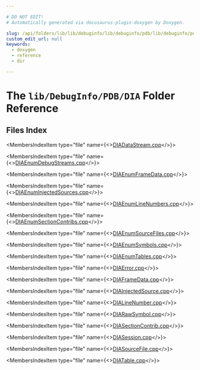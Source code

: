 ```yaml
---

# DO NOT EDIT!
# Automatically generated via docusaurus-plugin-doxygen by Doxygen.

slug: /api/folders/lib/lib/debuginfo/lib/debuginfo/pdb/lib/debuginfo/pdb/dia
custom_edit_url: null
keywords:
  - doxygen
  - reference
  - dir

---
```





# The `lib/DebugInfo/PDB/DIA` Folder Reference

<DoxygenPage pluginConfig={pluginConfig}>



## Files Index

<MembersIndex>

<MembersIndexItem
  type="file"
  name={<><a href="/docs/api/files/lib/lib/debuginfo/lib/debuginfo/pdb/lib/debuginfo/pdb/dia/diadatastream-cpp">DIADataStream.cpp</a></>}>
</MembersIndexItem>

<MembersIndexItem
  type="file"
  name={<><a href="/docs/api/files/lib/lib/debuginfo/lib/debuginfo/pdb/lib/debuginfo/pdb/dia/diaenumdebugstreams-cpp">DIAEnumDebugStreams.cpp</a></>}>
</MembersIndexItem>

<MembersIndexItem
  type="file"
  name={<><a href="/docs/api/files/lib/lib/debuginfo/lib/debuginfo/pdb/lib/debuginfo/pdb/dia/diaenumframedata-cpp">DIAEnumFrameData.cpp</a></>}>
</MembersIndexItem>

<MembersIndexItem
  type="file"
  name={<><a href="/docs/api/files/lib/lib/debuginfo/lib/debuginfo/pdb/lib/debuginfo/pdb/dia/diaenuminjectedsources-cpp">DIAEnumInjectedSources.cpp</a></>}>
</MembersIndexItem>

<MembersIndexItem
  type="file"
  name={<><a href="/docs/api/files/lib/lib/debuginfo/lib/debuginfo/pdb/lib/debuginfo/pdb/dia/diaenumlinenumbers-cpp">DIAEnumLineNumbers.cpp</a></>}>
</MembersIndexItem>

<MembersIndexItem
  type="file"
  name={<><a href="/docs/api/files/lib/lib/debuginfo/lib/debuginfo/pdb/lib/debuginfo/pdb/dia/diaenumsectioncontribs-cpp">DIAEnumSectionContribs.cpp</a></>}>
</MembersIndexItem>

<MembersIndexItem
  type="file"
  name={<><a href="/docs/api/files/lib/lib/debuginfo/lib/debuginfo/pdb/lib/debuginfo/pdb/dia/diaenumsourcefiles-cpp">DIAEnumSourceFiles.cpp</a></>}>
</MembersIndexItem>

<MembersIndexItem
  type="file"
  name={<><a href="/docs/api/files/lib/lib/debuginfo/lib/debuginfo/pdb/lib/debuginfo/pdb/dia/diaenumsymbols-cpp">DIAEnumSymbols.cpp</a></>}>
</MembersIndexItem>

<MembersIndexItem
  type="file"
  name={<><a href="/docs/api/files/lib/lib/debuginfo/lib/debuginfo/pdb/lib/debuginfo/pdb/dia/diaenumtables-cpp">DIAEnumTables.cpp</a></>}>
</MembersIndexItem>

<MembersIndexItem
  type="file"
  name={<><a href="/docs/api/files/lib/lib/debuginfo/lib/debuginfo/pdb/lib/debuginfo/pdb/dia/diaerror-cpp">DIAError.cpp</a></>}>
</MembersIndexItem>

<MembersIndexItem
  type="file"
  name={<><a href="/docs/api/files/lib/lib/debuginfo/lib/debuginfo/pdb/lib/debuginfo/pdb/dia/diaframedata-cpp">DIAFrameData.cpp</a></>}>
</MembersIndexItem>

<MembersIndexItem
  type="file"
  name={<><a href="/docs/api/files/lib/lib/debuginfo/lib/debuginfo/pdb/lib/debuginfo/pdb/dia/diainjectedsource-cpp">DIAInjectedSource.cpp</a></>}>
</MembersIndexItem>

<MembersIndexItem
  type="file"
  name={<><a href="/docs/api/files/lib/lib/debuginfo/lib/debuginfo/pdb/lib/debuginfo/pdb/dia/dialinenumber-cpp">DIALineNumber.cpp</a></>}>
</MembersIndexItem>

<MembersIndexItem
  type="file"
  name={<><a href="/docs/api/files/lib/lib/debuginfo/lib/debuginfo/pdb/lib/debuginfo/pdb/dia/diarawsymbol-cpp">DIARawSymbol.cpp</a></>}>
</MembersIndexItem>

<MembersIndexItem
  type="file"
  name={<><a href="/docs/api/files/lib/lib/debuginfo/lib/debuginfo/pdb/lib/debuginfo/pdb/dia/diasectioncontrib-cpp">DIASectionContrib.cpp</a></>}>
</MembersIndexItem>

<MembersIndexItem
  type="file"
  name={<><a href="/docs/api/files/lib/lib/debuginfo/lib/debuginfo/pdb/lib/debuginfo/pdb/dia/diasession-cpp">DIASession.cpp</a></>}>
</MembersIndexItem>

<MembersIndexItem
  type="file"
  name={<><a href="/docs/api/files/lib/lib/debuginfo/lib/debuginfo/pdb/lib/debuginfo/pdb/dia/diasourcefile-cpp">DIASourceFile.cpp</a></>}>
</MembersIndexItem>

<MembersIndexItem
  type="file"
  name={<><a href="/docs/api/files/lib/lib/debuginfo/lib/debuginfo/pdb/lib/debuginfo/pdb/dia/diatable-cpp">DIATable.cpp</a></>}>
</MembersIndexItem>

</MembersIndex>


</DoxygenPage>
